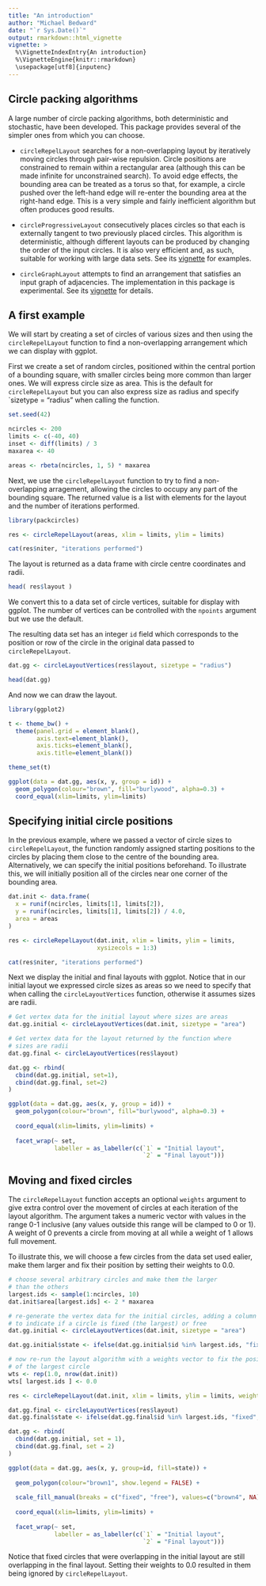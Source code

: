 ---
title: "An introduction"
author: "Michael Bedward"
date: "`r Sys.Date()`"
output: rmarkdown::html_vignette
vignette: >
  %\VignetteIndexEntry{An introduction}
  %\VignetteEngine{knitr::rmarkdown}
  \usepackage[utf8]{inputenc}
---

## Circle packing algorithms

A large number of circle packing algorithms, both deterministic and stochastic, have been developed. This package provides several of the simpler ones from which you can choose.

  * `circleRepelLayout` searches for a non-overlapping layout by iteratively moving
    circles through pair-wise repulsion.
    Circle positions are constrained to remain within a rectangular area (although this
    can be made infinite for unconstrained search). To avoid edge effects, the bounding area
    can be treated as a torus so that, for example, a circle pushed over the left-hand
    edge will re-enter the bounding area at the right-hand edge. This is a very simple
    and fairly inefficient algorithm but often produces good results. 
    
  * `circleProgressiveLayout` consecutively places circles so that each is externally
    tangent to two previously placed circles. This algorithm is deterministic, although
    different layouts can be produced by changing the order of the input circles. It is
    also very efficient and, as such, suitable for working with large data sets. See its
    [vignette](progressive_packing.html) for examples.
    
  * `circleGraphLayout` attempts to find an arrangement that satisfies an input graph
    of adjacencies. The implementation in this package is experimental.
    See its [vignette](graph_packing.html) for details.
    

## A first example

We will start by creating a set of circles of various sizes and then using the 
`circleRepelLayout` function to find a non-overlapping arrangement which we can display
with ggplot.

First we create a set of random circles, positioned within the central portion
of a bounding square, with smaller circles being more common than larger ones.
We will express circle size as area. This is the default for `circleRepelLayout`
but you can also express size as radius and specify `sizetype = "radius" when
calling the function.


```{r}

set.seed(42)

ncircles <- 200
limits <- c(-40, 40)
inset <- diff(limits) / 3
maxarea <- 40

areas <- rbeta(ncircles, 1, 5) * maxarea

```

Next, we use the `circleRepelLayout` function to try to find a non-overlapping
arragement, allowing the circles to occupy any part of the bounding square.
The returned value is a list with elements for the layout and the number
of iterations performed.

```{r}
library(packcircles)

res <- circleRepelLayout(areas, xlim = limits, ylim = limits)

cat(res$niter, "iterations performed")

```

The layout is returned as a data frame with circle centre coordinates and radii.

```{r}

head( res$layout )

```

We convert this to a data set of circle vertices, suitable for display with ggplot. The number of vertices can be controlled with the `npoints` argument but we use the default. 

The resulting data set has an integer `id` field which corresponds to the position or row of the circle in the original data passed to `circleRepelLayout`.

```{r}

dat.gg <- circleLayoutVertices(res$layout, sizetype = "radius")

head(dat.gg)

```

And now we can draw the layout.

```{r, fig.width=7, fig.height=4}
library(ggplot2)

t <- theme_bw() +
  theme(panel.grid = element_blank(),
        axis.text=element_blank(),
        axis.ticks=element_blank(),
        axis.title=element_blank())

theme_set(t)

ggplot(data = dat.gg, aes(x, y, group = id)) +
  geom_polygon(colour="brown", fill="burlywood", alpha=0.3) +
  coord_equal(xlim=limits, ylim=limits)

```


## Specifying initial circle positions

In the previous example, where we passed a vector of circle sizes to `circleRepelLayout`, the function randomly assigned starting positions to the circles by placing them close to the centre of the bounding area. Alternatively, we can specify the initial positions beforehand. To illustrate this, we will initially position all of the circles near one corner of the bounding area.

```{r}

dat.init <- data.frame(
  x = runif(ncircles, limits[1], limits[2]),
  y = runif(ncircles, limits[1], limits[2]) / 4.0,
  area = areas
)

res <- circleRepelLayout(dat.init, xlim = limits, ylim = limits, 
                         xysizecols = 1:3)

cat(res$niter, "iterations performed")

```

Next we display the initial and final layouts with ggplot. Notice that in our initial layout we expressed circle sizes as areas so we need to specify that when calling the `circleLayoutVertices` function, otherwise it assumes sizes are radii.

```{r, fig.width=7, fig.height=4}

# Get vertex data for the initial layout where sizes are areas
dat.gg.initial <- circleLayoutVertices(dat.init, sizetype = "area")

# Get vertex data for the layout returned by the function where
# sizes are radii
dat.gg.final <- circleLayoutVertices(res$layout)

dat.gg <- rbind(
  cbind(dat.gg.initial, set=1),
  cbind(dat.gg.final, set=2)
)

ggplot(data = dat.gg, aes(x, y, group = id)) +
  geom_polygon(colour="brown", fill="burlywood", alpha=0.3) +
  
  coord_equal(xlim=limits, ylim=limits) +
  
  facet_wrap(~ set,
             labeller = as_labeller(c(`1` = "Initial layout",
                                      `2` = "Final layout")))

```

## Moving and fixed circles

The `circleRepelLayout` function accepts an optional `weights` argument to give extra control over the movement of circles at each iteration of the layout algorithm. The argument takes a numeric vector with values in the range 0-1 inclusive (any values outside this range will be clamped to 0 or 1). A weight of 0 prevents a circle from moving at all while a weight of 1 allows full movement.

To illustrate this, we will choose a few circles from the data set used ealier, make them larger and fix their position by setting their weights to 0.0.

```{r, fig.width=7, fig.height=4}

# choose several arbitrary circles and make them the larger 
# than the others
largest.ids <- sample(1:ncircles, 10)
dat.init$area[largest.ids] <- 2 * maxarea

# re-generate the vertex data for the initial circles, adding a column
# to indicate if a circle is fixed (the largest) or free
dat.gg.initial <- circleLayoutVertices(dat.init, sizetype = "area")

dat.gg.initial$state <- ifelse(dat.gg.initial$id %in% largest.ids, "fixed", "free")

# now re-run the layout algorithm with a weights vector to fix the position
# of the largest circle
wts <- rep(1.0, nrow(dat.init))
wts[ largest.ids ] <- 0.0

res <- circleRepelLayout(dat.init, xlim = limits, ylim = limits, weights=wts)

dat.gg.final <- circleLayoutVertices(res$layout)
dat.gg.final$state <- ifelse(dat.gg.final$id %in% largest.ids, "fixed", "free")

dat.gg <- rbind(
  cbind(dat.gg.initial, set = 1),
  cbind(dat.gg.final, set = 2)
)

ggplot(data = dat.gg, aes(x, y, group=id, fill=state)) + 
  
  geom_polygon(colour="brown1", show.legend = FALSE) +
  
  scale_fill_manual(breaks = c("fixed", "free"), values=c("brown4", NA)) +
  
  coord_equal(xlim=limits, ylim=limits) +
  
  facet_wrap(~ set,
             labeller = as_labeller(c(`1` = "Initial layout",
                                      `2` = "Final layout")))

```

Notice that fixed circles that were overlapping in the initial layout are still overlapping in the final layout. Setting their weights to 0.0 resulted in them being ignored by `circleRepelLayout`.

